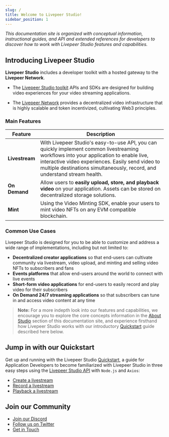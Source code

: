 ```yaml
---
slug: /
title: Welcome to Livepeer Studio!
sidebar_position: 1
---
```


*This documentation site is organized with conceptual information, instructional guides, and API and extended references for developers to discover how to work with Livepeer Studio features and capabilities.*


## Introducing Livepeer Studio

**Livepeer Studio** includes a developer toolkit  with a hosted gateway to the **Livepeer Network**. 

- The [Livepeer Studio toolkit](https://livepeer.studio/register) APIs and SDKs are designed for building video experiences for your video streaming applications.  

- The  [Livepeer Network](https://livepeer.org/) provides a decentralized video infrastructure that is highly scalable and token incentivized, cultivating Web3 principles. 

### Main Features

| Feature     | Description |
| ----------- | ----------- |
| **Livestream**     | With Livepeer Studio's easy-to-use API, you can quickly implement common livestreaming workflows into your application to enable live, interactive video experiences. Easily send video to multiple destinations simultaneously, record, and understand stream health.|
| **On Demand**  | Allow users to **easily upload, store, and playback video** on your application. Assets can be stored on decentralized storage solutions.|
| **Mint**   | Using the Video Minting SDK, enable your users to mint video NFTs on any EVM compatible blockchain. |


### Common Use Cases

Livepeer Studio is designed for you to be able to customize and address a wide range of implementations, including but not limited to:

- **Decentralized creator applications** so that end-users can cultivate community via livestream, video upload, and minting and selling video NFTs to subscribers and fans
- **Events platforms** that allow end-users around the world to connect with live events 
- **Short-form video applications** for end-users to easily record and play video for their subscribers
- **On Demand 24/7 streaming applications** so that subscribers can tune in and access video content at any time

> **Note:** For a more indepth look into our features and capabilities, we encourage you to explore the core concepts information in the [About Studio](/aboutstudio) section of this documentation site, and experience firsthand how Livepeer Studio works with our introductory [Quickstart](/guides) guide described here below.  

## Jump in with our Quickstart

Get up and running with the Livepeer Studio [Quickstart](/guides), a guide for Application Developers to become familiarized with Livepeer Studio in three easy steps using the [Livepeer Studio API](/references) with `Node.js` and `Axios`:

- [Create a livestream](/guides#create-a-livestream) 
- [Record a  livestream](/guides#record-a-livestream)
- [Playback a livestream](/guides/#list-recorded-sessions) 


## Join our Community
- [Join our Discord](https://discord.gg/DFg9CbqFws)
- [Follow us on Twitter](https://twitter.com/livepeerstudio)
- [Get in Touch](https://livepeer.studio/contact)






